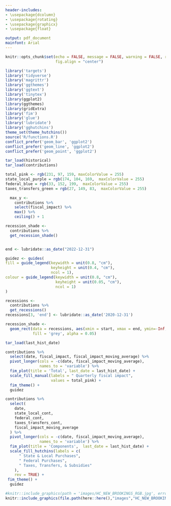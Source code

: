 ```yaml
---
header-includes:
- \usepackage{dcolumn}
- \usepackage{rotating}
- \usepackage{graphicx}
- \usepackage{float}

output: pdf_document
mainfont: Arial 
---
```


```r
knitr::opts_chunk$set(echo = FALSE, message = FALSE, warning = FALSE, results = 'asis',
                      fig.align = "center")

```

```r
library('targets')
library('tidyverse')
library('magrittr')
library('ggthemes')
library('ggtext')
library('tinytex')
library(ggplot2)
library(ggthemes)
library(gridExtra)
library('fim')
library('glue')
library('lubridate')
library('gghutchins')
theme_set(theme_hutchins())
source('R/functions.R')
conflict_prefer('geom_bar', 'ggplot2')
conflict_prefer('geom_line', 'ggplot2')
conflict_prefer('geom_point', 'ggplot2')
```

```r
tar_load(historical)
tar_load(contributions)
```

```r
total_pink <- rgb(231, 97, 159, maxColorValue = 255)
state_local_purple = rgb(174, 104, 169,  maxColorValue = 255)
federal_blue = rgb(33, 152, 199,  maxColorValue = 255)
taxes_transfers_green = rgb(27, 149, 83,  maxColorValue = 255)

  max_y <-
    contributions %>%
    select(fiscal_impact) %>%
    max() %>%
    ceiling() + 1

recession_shade <- 
  contributions %>%
  get_recession_shade()


end <- lubridate::as_date("2022-12-31")

guidez <- guides(
fill = guide_legend(keywidth = unit(0.8, "cm"),
                    keyheight = unit(0.4, "cm"), 
                    ncol = 1),
colour = guide_legend(keywidth = unit(0.8, "cm"),
                      keyheight = unit(0.05, "cm"), 
                      ncol = 1)
)


```



```r
recessions <-
  contributions %>%
  get_recessions() 
recessions[3, 'end'] <- lubridate::as_date('2020-12-31')

recession_shade <-
  geom_rect(data = recessions, aes(xmin = start, xmax = end, ymin=-Inf, ymax=+Inf),
            fill = 'grey', alpha = 0.05)
```


```r
tar_load(last_hist_date)

contributions %>%
  select(date, fiscal_impact, fiscal_impact_moving_average) %>%
  pivot_longer(cols = -c(date, fiscal_impact_moving_average),
               names_to = 'variable') %>%
  fim_plot(title = 'Total', last_date = last_hist_date) +
  scale_fill_manual(labels = " Quarterly fiscal impact",
                    values = total_pink) +
  fim_theme() +
  guidez

contributions %>%
  select(
    date,
    state_local_cont,
    federal_cont,
    taxes_transfers_cont,
    fiscal_impact_moving_average
  ) %>%
  pivot_longer(cols = -c(date, fiscal_impact_moving_average),
               names_to = 'variable') %>%
  fim_plot(title = 'Components',  last_date = last_hist_date) +
  scale_fill_hutchins(labels = c(
      " State & Local Purchases",
      " Federal Purchases",
      " Taxes, Transfers, & Subsidies"
    ),
    rev = TRUE) + 
 fim_theme() + 
  guidez
```


```r
#knitr::include_graphics(path = 'images/HC_NEW_BROOKINGS_RGB.jpg', error = FALSE)
knitr::include_graphics(file.path(here::here(),"images","HC_NEW_BROOKINGS_RGB.jpg"))
```